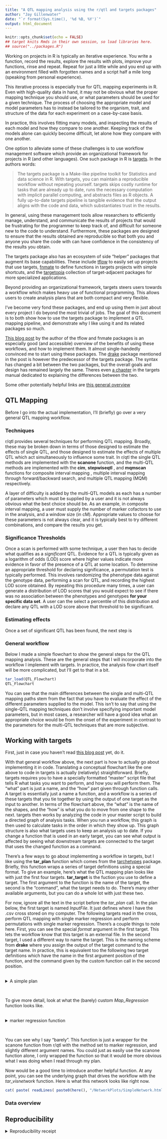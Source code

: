 ```yaml
---
title: "A QTL mapping analysis using the r/qtl and targets packages"
author: "Jay Gillenwater"
date: "`r format(Sys.time(), '%d %B, %Y')`"
output: html_document
---
```


```r
knitr::opts_chunk$set(echo = FALSE)
## target knits Rmds in their own session, so load libraries here.
## source("../packages.R")
```

Working on projects in R is typically an iterative experience. You write a function, record the results, explore the results with plots, improve your functions, rinse and repeat. Repeat for just a little while and you end up with an environment filled with forgotten names and a script half a mile long (speaking from personal experience). 

This iterative process is especially true for QTL mapping experiments in R. Even with high-quality data in hand, it may not be obvious what the proper mapping technique you should use, or what parameters should be used for a given technique. The process of choosing the appropriate model and model parameters has to instead be tailored to the organism, trait, and structure of the data for each experiment on a case-by-case basis.

In practice, this involves fitting many models, and inspecting the results of each model and how they compare to one another. Keeping track of the models alone can quickly become difficult, let alone how they compare with one another.

One option to alleviate some of these challenges is to use workflow management software which provide an organizational framework for projects in R (and other languages). One such package in R is [targets](https://github.com/ropensci/targets). In the authors words: 

> The targets package is a Make-like pipeline toolkit for Statistics and data science in R. With targets, you can maintain a reproducible workflow without repeating yourself. targets skips costly runtime for tasks that are already up to date, runs the necessary computation with implicit parallel computing, and abstracts files as R objects. A fully up-to-date targets pipeline is tangible evidence that the output aligns with the code and data, which substantiates trust in the results.

In general, using these management tools allow researchers to efficiently manage, understand, and communicate the results of projects that would be frustrating for the programmer to keep track of, and difficult for someone new to the code to understand. Furthermore, these packages are designed to ensure that the results obtained are reproducible so that both you and anyone you share the code with can have confidence in the consistency of the results you obtain. 

The targets package also has an ecosystem of side "helper" packages that augment its base capabilities. These include [tflow](https://github.com/MilesMcBain/tflow) to easily set up projects that use targets, [fnmate](https://github.com/MilesMcBain/fnmate) to define functions in targets projects with simple shortcuts, and the [targetopia](https://wlandau.github.io/targetopia/packages.html) collection of target-adjacent packages for more specialized applications. 

Beyond providing an organizational framework, targets steers users towards a workflow which makes heavy use of functional programming. This allows users to create analysis plans that are both compact and very flexible.

I've become very fond these packages, and end up using them in just about every project I do beyond the most trivial of jobs. The goal of this document is to both show how to use the targets package to implement a QTL mapping pipeline, and demonstrate why I like using it and its related packages so much. 

[This blog post](https://www.milesmcbain.com/posts/the-drake-post/) by the author of the tflow and fnmate packages is an especially good (and accessible) overview of the benefits of using these workflows, and how to implement them. It almost single-handedly convinced me to start using these packages. The [drake](https://github.com/ropensci/drake) package mentioned in the post is however the predecessor of the targets package. The syntax has changed a bit between the two packages, but the overall goals and design has remained largely the same. Theres even [a chapter](https://books.ropensci.org/targets/drake.html) in the targets manual dedicated to explaining the differences between the two.

Some other potentially helpful links are [this general overview](https://ropensci.org/blog/2021/02/03/targets/)

## QTL Mapping

Before I go into the actual implementation, I'll (briefly) go over a very general QTL mapping workflow. 

### Techniques

r/qtl provides several techniques for performing QTL mapping. Broadly, these may be broken down in terms of those designed to estimate the effects of single QTL, and those designed to estimate the effects of multiple QTL which act simultaneously to influence some trait. In r/qtl the single QTL methods are implemented with the **scanone** function, and the multi-QTL methods are implemented with the **cim**, **stepwiseqtl** , and **mqmscan** functions for composite interval mapping , multiple interval mapping through forward/backward search, and multiple QTL mapping (MQM) respectively. 

A layer of difficulty is added by the multi-QTL models as each has a number of parameters which must be supplied by a user and it is not always obvious what the best choice should be. As an example, in composite interval mapping, a user must supply the number of marker cofactors to use in the analysis, and a window size (in cM). Appropriate values to choose for these parameters is not always clear, and it is typically best to try different combinations, and compare the results you get. 

### Significance Thresholds

Once a scan is performed with some technique, a user then has to decide what qualifies as a *significant* QTL. Evidence for a QTL is typically given as a logarithm of odds (LOD) score where higher values indicate more evidence in favor of the presence of a QTL at some location. To determine an appropriate threshold for declaring significance, a permutation test is typically performed. This involves randomizing the phenotype data against the genotype data, performing a scan for QTL, and recording the highest LOD score obtained. By repeating this procedure many times, a user can generate a distribution of LOD scores that you would expect to see if there was no association between the phenotypes and genotypes **for your specific data set**. A user can the select a percentile of this distribution and declare any QTL with a LOD score above that threshold to be significant. 

### Estimating effects

Once a set of significant QTL has been found, the next step is 


### General workflow

Below I made a simple flowchart to show the general steps for the QTL mapping analysis. These are the general steps that I will incorporate into the workflow I implement with targets. In practice, the analysis flow chart itself will be more complicated, but I'll get to that in a bit.   


```r
tar_load(QTL_Flowchart) 
QTL_Flowchart
```

You can see that the main differences between the single and multi-QTL mapping paths stem from the fact that you have to evaluate the effect of the different parameters supplied to the model. This isn't to say that using the single-QTL mapping techniques don't involve specifying important model parameters, but in most cases, a researcher will have a good idea what an appropriate choice would be from the onset of the experiment in contrast to the parameters for the multi-QTL techniques that are more subjective. 

## Working with targets

First, just in case you haven't read [this blog post](https://www.milesmcbain.com/posts/the-drake-post/) yet, do it.

With that general workflow above, the next part is how to actually go about implementing it in code. Translating a conceptual flowchart like the one above to code in targets is actually (relatively) straightforward. Briefly, targets requires you to have a specially formatted "master" script file that tells R what tasks you want to perform, and how you will perform them. The "what" part is just a name, and the "how" part given through function calls. A target is essentially just a name a function, and a workflow is a series of these targets that you tie together by using the output of one target as the input to another. In terms of the flowchart above, the "what" is the name of the shapes, and the "how" is what you do to move from one shape to the next. targets then works by analyzing the code in your master script to build a directed graph of analysis tasks. When you run a workflow, this graph is then used to calculate tasks in the order in which they show up. This graph structure is also what targets uses to keep an analysis up to date. If you change a function that is used in an early target, you can see what output is affected by seeing what downstream targets are connected to the target that uses the changed function as a command.  

There's a few ways to go about implementing a workflow in targets, but I like using the **tar_plan** function which comes from the [tarchetypes](https://github.com/ropensci/tarchetypes) package. Briefly, this function wraps a series of target definitions using a special format.  To give an example, here's what the QTL mapping plan looks like with just the first four targets. **tar_target** is the fuction you use to define a target. The first argument to the function is the name of the target, the second is the "command", what the target needs to do. There's many other available arguments, but you can do a whole lot with just these two. 

For now, ignore all the text in the script before the *tar_plan* call. In the plan below, the first target is named *InputFile*. It just defines where I have the .csv cross stored on my computer. The following targets read in the cross, perform QTL mapping with single marker regression and perform permutations with single marker regression. There's a couple things to note here. First, you can see the special *format* argument in the first target. This lets the workflow know that this target is an external file. In the second target, I used a different way to name the target. This is the naming scheme from **drake** where you assign the output of the target command to the target name. In practice, this is equivalent too the following two target definitions which have the name in the first argument position of the function, and the command given by the custom function call in the second position. 

<br>
<details><summary>A simple plan</summary>

```r
## Load your packages, e.g. library(targets).
source("./packages.R")

## Load your R files
lapply(list.files("./R", full.names = TRUE), source)

## tar_plan supports drake-style targets and also tar_target()
tar_plan(
  
  # The input cross data, already in the r/qtl "csv" format
  tar_target(InputFile, 
             "Data/ExampleCross.csv",
             format = "file"),
  
  # Read the QTL file in with r/qtls "read.cross" function. Also apply
  # a few basic operations to clean the initial cross
  QTLData = read_cross(QTL_File = InputFile),
  
  # Marker regression mapping
  tar_target(RegressionResults,
             Map_Regression(CrossData = QTLData,
                                Pheno = phenames(QTLData))),
  
  # Permutations for the marker regression
  tar_target(RegressionPerms,
             Map_Regression_Perms(CrossData = QTLData,
                                  Pheno     = phenames(QTLData),
                                  nPerm     = 100))
  
)
```
</details>
<br>

To give more detail, look at what the (barely) custom *Map_Regression* function looks like. 

<br>
<details><summary>marker regression function</summary>

```r
Map_Regression <- function(CrossData = QTLData, Pheno = phenames(QTLData)) {

  # Just a wrapper for scanone with the method set, and arguments 
  # supplied in names defined in the workflow
  scanone(cross     = CrossData, 
          pheno.col = Pheno,
          method    = "mr")

}

```
</details>
<br>

You can see why I say "barely". This function is just a wrapper for the scanone function from r/qtl with the method set to marker regression, and slightly different argument names. You could just as easily use the scanone function alone, I only wrapped the function so that it would be more obvious what I was doing when I read through my plan. 

Now would be a good time to introduce another helpful function. At any point, you can see the underlying graph that drives the workflow with the *tar_visnetwork* function. Here is what this network looks like right now. 


```r
cat( paste( readLines( paste0(here(), "/NetworkPlots/SimpleNetwork.html") ), collapse="\n" ) )
```

### Data overview

## Reproducibility

<details><summary>Reproducibility receipt</summary>

```r
## datetime
Sys.time()

## repository
if(requireNamespace('git2r', quietly = TRUE)) {
  git2r::repository()
} else {
  c(
    system2("git", args = c("log", "--name-status", "-1"), stdout = TRUE),
    system2("git", args = c("remote", "-v"), stdout = TRUE)
  )
}

## session info
sessionInfo()
```

</details>
